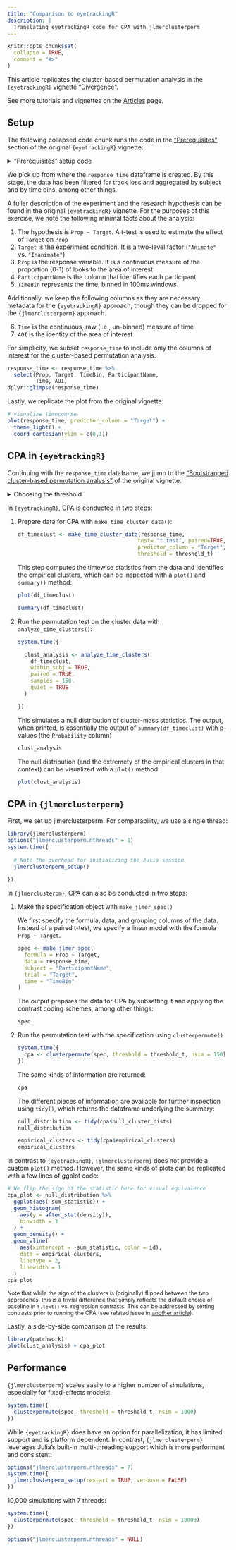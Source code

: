 ```yaml
---
title: "Comparison to eyetrackingR"
description: |
  Translating eyetrackingR code for CPA with jlmerclusterperm
---
```


```r
knitr::opts_chunk$set(
  collapse = TRUE,
  comment = "#>"
)
```

This article replicates the cluster-based permutation analysis in the `{eyetrackingR}` vignette ["Divergence"](http://www.eyetracking-r.com/vignettes/divergence).

See more tutorials and vignettes on the [Articles](https://yjunechoe.github.io/jlmerclusterperm/articles) page.

## Setup

The following collapsed code chunk runs the code in the ["Prerequisites"](http://www.eyetracking-r.com/vignettes/divergence#prerequisites) section of the original `{eyetrackingR}` vignette:

<details>
<summary>"Prerequisites" setup code</summary>

```r
set.seed(42)

library("Matrix")
library("lme4")
library("ggplot2")
library("eyetrackingR")

data("word_recognition")
data <- make_eyetrackingr_data(word_recognition, 
                       participant_column = "ParticipantName",
                       trial_column = "Trial",
                       time_column = "TimeFromTrialOnset",
                       trackloss_column = "TrackLoss",
                       aoi_columns = c('Animate','Inanimate'),
                       treat_non_aoi_looks_as_missing = TRUE
                )

# subset to response window post word-onset
response_window <- subset_by_window(data, 
                                    window_start_time = 15500, 
                                    window_end_time = 21000, 
                                    rezero = FALSE)

# analyze amount of trackloss by subjects and trials
(trackloss <- trackloss_analysis(data = response_window))

# remove trials with > 25% of trackloss
response_window_clean <- clean_by_trackloss(data = response_window,
                                            trial_prop_thresh = .25)

# create Target condition column
response_window_clean$Target <- as.factor( ifelse(test = grepl('(Spoon|Bottle)', response_window_clean$Trial), 
                                       yes = 'Inanimate', 
                                       no  = 'Animate') )

response_time <- make_time_sequence_data(response_window_clean,
                                  time_bin_size = 100, 
                                  predictor_columns = c("Target"),
                                  aois = "Animate",
                                  summarize_by = "ParticipantName" )
```

</details>

We pick up from where the `response_time` dataframe is created. By this stage, the data has been filtered for track loss and aggregated by subject and by time bins, among other things.

A fuller description of the experiment and the research hypothesis can be found in the original `{eyetrackingR}` vignette. For the purposes of this exercise, we note the following minimal facts about the analysis:

1) The hypothesis is `Prop ~ Target`. A t-test is used to estimate the effect of `Target` on `Prop`
2) `Target` is the experiment condition. It is a two-level factor (`"Animate"` vs. `"Inanimate"`)
3) `Prop` is the response variable. It is a continuous measure of the proportion (0-1) of looks to the area of interest
4) `ParticipantName` is the column that identifies each participant
5) `TimeBin` represents the time, binned in 100ms windows

Additionally, we keep the following columns as they are necessary metadata for the `{eyetrackingR}` approach, though they can be dropped for the `{jlmerclusterperm}` approach.

6) `Time` is the continuous, raw (i.e., un-binned) measure of time
7) `AOI` is the identity of the area of interest

For simplicity, we subset `response_time` to include only the columns of interest for the cluster-based permutation analysis.

```r
response_time <- response_time %>% 
  select(Prop, Target, TimeBin, ParticipantName,
         Time, AOI)
dplyr::glimpse(response_time)
```

Lastly, we replicate the plot from the original vignette:

```r
# visualize timecourse
plot(response_time, predictor_column = "Target") + 
  theme_light() +
  coord_cartesian(ylim = c(0,1))
```

## CPA in `{eyetrackingR}`

Continuing with the `response_time` dataframe, we jump to the ["Bootstrapped cluster-based permutation analysis"](http://www.eyetracking-r.com/vignettes/divergence#bootstrapped-cluster-based-permutation-analysis) of the original vignette.

<details>
<summary>Choosing the threshold</summary>

The original vignette uses the following heuristic of choosing a threshold:

```r
num_sub = length(unique((response_window_clean$ParticipantName)))
threshold_t = qt(p = 1 - .05/2, df = num_sub-1)
threshold_t
```

How to choose a threshold is outside the scope of this article - we will simply use this value for both approaches.

</details>

In `{eyetrackingR}`, CPA is conducted in two steps:

1) Prepare data for CPA with `make_time_cluster_data()`:

    ```r
    df_timeclust <- make_time_cluster_data(response_time, 
                                          test= "t.test", paired=TRUE,
                                          predictor_column = "Target", 
                                          threshold = threshold_t)
    ```
    
    This step computes the timewise statistics from the data and identifies the empirical clusters, which can be inspected with a `plot()` and `summary()` method:
    
    ```r
    plot(df_timeclust)
    ```
    
    ```r
    summary(df_timeclust)
    ```

2) Run the permutation test on the cluster data with `analyze_time_clusters()`:

    ```r
    system.time({
      
      clust_analysis <- analyze_time_clusters(
        df_timeclust,
        within_subj = TRUE,
        paired = TRUE,
        samples = 150,
        quiet = TRUE
      )
      
    })
    ```
    
    This simulates a null distribution of cluster-mass statistics. The output, when printed, is essentially the output of `summary(df_timeclust)` with p-values (the `Probability` column)
    
    ```r
    clust_analysis
    ```
    
    The null distribution (and the extremety of the empirical clusters in that context) can be visualized with a `plot()` method:
    
    ```r
    plot(clust_analysis)
    ```

## CPA in `{jlmerclusterperm}`

First, we set up jlmerclusterperm. For comparability, we use a single thread:

```r
library(jlmerclusterperm)
options("jlmerclusterperm.nthreads" = 1)
system.time({
  
  # Note the overhead for initializing the Julia session
  jlmerclusterperm_setup()
  
})
```

In `{jlmerclusterpm}`, CPA can also be conducted in two steps:

1) Make the specification object with `make_jlmer_spec()`

    We first specify the formula, data, and grouping columns of the data. Instead of a paired t-test, we specify a linear model with the formula `Prop ~ Target`.
    
    ```r
    spec <- make_jlmer_spec(
      formula = Prop ~ Target,
      data = response_time,
      subject = "ParticipantName",
      trial = "Target",
      time = "TimeBin"
    )
    ```
    
    The output prepares the data for CPA by subsetting it and applying the contrast coding schemes, among other things:
    
    ```r
    spec
    ```

2) Run the permutation test with the specification using `clusterpermute()`

    ```r
    system.time({
      cpa <- clusterpermute(spec, threshold = threshold_t, nsim = 150)
    })
    ```
    
    The same kinds of information are returned:
    
    ```r
    cpa
    ```
    
    The different pieces of information are available for further inspection using `tidy()`, which returns the dataframe underlying the summary:
    
    ```r
    null_distribution <- tidy(cpa$null_cluster_dists)
    null_distribution
    ```
    
    ```r
    empirical_clusters <- tidy(cpa$empirical_clusters)
    empirical_clusters
    ```
    
In contrast to `{eyetrackingR}`, `{jlmerclusterperm}` does not provide a custom `plot()` method. However, the same kinds of plots can be replicated with a few lines of ggplot code:
    
```r
# We flip the sign of the statistic here for visual equivalence
cpa_plot <- null_distribution %>% 
  ggplot(aes(-sum_statistic)) +
  geom_histogram(
    aes(y = after_stat(density)),
    binwidth = 3
  ) +
  geom_density() +
  geom_vline(
    aes(xintercept = -sum_statistic, color = id),
    data = empirical_clusters,
    linetype = 2,
    linewidth = 1
  )
cpa_plot
```

<div class="callout" style="font-size:0.9em">
Note that while the sign of the clusters is (originally) flipped between the two approaches, this is a trivial difference that simply reflects the default choice of baseline in `t.text()` vs. regression contrasts. This can be addressed by setting contrasts prior to running the CPA (see related issue in [another article](https://yjunechoe.github.io/jlmerclusterperm/articles/Geller-et-al-2020.html#e-contrast-coding)).
</div>

Lastly, a side-by-side comparison of the results:

```r
library(patchwork)
plot(clust_analysis) + cpa_plot
```

## Performance

`{jlmerclusterperm}` scales easily to a higher number of simulations, especially for fixed-effects models:

```r
system.time({
  clusterpermute(spec, threshold = threshold_t, nsim = 1000)
})
```

While `{eyetrackingR}` does have an option for parallelization, it has limited support and is platform dependent. In contrast, `{jlmerclusterperm}` leverages Julia's built-in multi-threading support which is more performant and consistent:

```r
options("jlmerclusterperm.nthreads" = 7)
system.time({
  jlmerclusterperm_setup(restart = TRUE, verbose = FALSE)
})
```

10,000 simulations with 7 threads:

```r
system.time({
  clusterpermute(spec, threshold = threshold_t, nsim = 10000)
})
```

```r
options("jlmerclusterperm.nthreads" = NULL)
```

